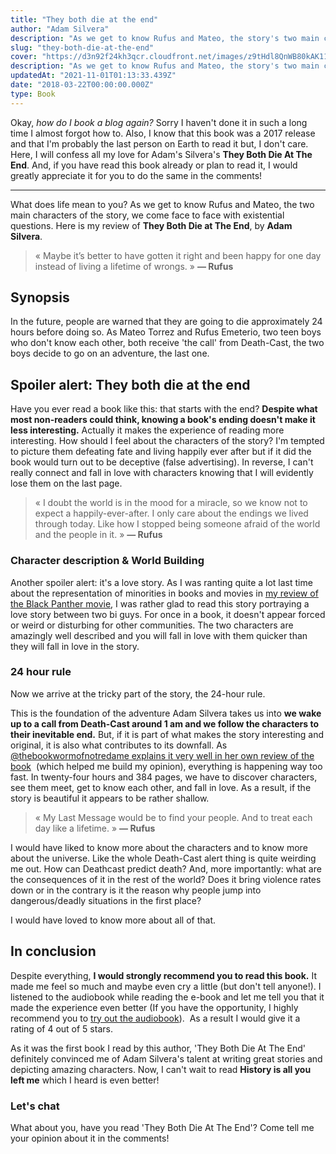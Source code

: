 ```yaml
---
title: "They both die at the end"
author: "Adam Silvera"
description: "As we get to know Rufus and Mateo, the story's two main characters, we come face to face with existential questions. Here is my review of They Both Die at The End by Adam Silvera."
slug: "they-both-die-at-the-end"
cover: "https://d3n92f24kh3qcr.cloudfront.net/images/z9tHdl8QnWB80kAK11p9.jpg"
description: "As we get to know Rufus and Mateo, the story's two main characters, we come face to face with existential questions. Here is my review of They Both Die at The End by Adam Silvera."
updatedAt: "2021-11-01T01:13:33.439Z"
date: "2018-03-22T00:00:00.000Z"
type: Book
---
```


Okay, _how do I book a blog again?_ Sorry I haven't done it in such a long time I almost forgot how to. Also, I know that this book was a 2017 release and that I'm probably the last person on Earth to read it but, I don't care. Here, I will confess all my love for Adam's Silvera's **They Both Die At The End**. And, if you have read this book already or plan to read it, I would greatly appreciate it for you to do the same in the comments!

---

What does life mean to you? As we get to know Rufus and Mateo, the two main characters of the story, we come face to face with existential questions. Here is my review of **They Both Die at The End**, by **Adam Silvera**.

> « Maybe it’s better to have gotten it right and been happy for one day instead of living a lifetime of wrongs. » **— Rufus**

## Synopsis

In the future, people are warned that they are going to die approximately 24 hours before doing so. As Mateo Torrez and Rufus Emeterio, two teen boys who don't know each other, both receive 'the call' from Death-Cast, the two boys decide to go on an adventure, the last one.

## Spoiler alert: They both die at the end

Have you ever read a book like this: that starts with the end? **Despite what most non-readers could think, knowing a book's ending doesn't make it less interesting.** Actually it makes the experience of reading more interesting. How should I feel about the characters of the story? I'm tempted to picture them defeating fate and living happily ever after but if it did the book would turn out to be deceptive (false advertising). In reverse, I can't really connect and fall in love with characters knowing that I will evidently lose them on the last page.

> « I doubt the world is in the mood for a miracle, so we know not to expect a happily-ever-after. I only care about the endings we lived through today. Like how I stopped being someone afraid of the world and the people in it. » **— Rufus**

### Character description & World Building

Another spoiler alert: it's a love story. As I was ranting quite a lot last time about the representation of minorities in books and movies in [my review of the Black Panther movie](/blog/black-panther-review/), I was rather glad to read this story portraying a love story between two bi guys. For once in a book, it doesn't appear forced or weird or disturbing for other communities. The two characters are amazingly well described and you will fall in love with them quicker than they will fall in love in the story.

### 24 hour rule

Now we arrive at the tricky part of the story, the 24-hour rule.

This is the foundation of the adventure Adam Silvera takes us into **we wake up to a call from Death-Cast around 1 am and we follow the characters to their inevitable end.** But, if it is part of what makes the story interesting and original, it is also what contributes to its downfall. As [@thebookwormofnotredame explains it very well in her own review of the book](https://www.goodreads.com/review/show/1980919878)  (which helped me build my opinion), everything is happening way too fast. In twenty-four hours and 384 pages, we have to discover characters, see them meet, get to know each other, and fall in love. As a result, if the story is beautiful it appears to be rather shallow.

> « My Last Message would be to find your people. And to treat each day like a lifetime. » **— Rufus**

I would have liked to know more about the characters and to know more about the universe. Like the whole Death-Cast alert thing is quite weirding me out. How can Deathcast predict death? And, more importantly: what are the consequences of it in the rest of the world? Does it bring violence rates down or in the contrary is it the reason why people jump into dangerous/deadly situations in the first place?

I would have loved to know more about all of that.

## In conclusion

Despite everything, **I would strongly recommend you to read this book.** It made me feel so much and maybe even cry a little (but don't tell anyone!). I listened to the audiobook while reading the e-book and let me tell you that it made the experience even better (If you have the opportunity, I highly recommend you to [try out the audiobook](https://www.amazon.fr/They-Both-Die-at-End/dp/B0751FNWB2/ref=as_li_ss_tl?_encoding=UTF8&qid=&sr=&linkCode=ll1&tag=matlifdis-21&linkId=8b6d4ab2b4d12239be057a832fa51a07)).  As a result I would give it a rating of 4 out of 5 stars.

As it was the first book I read by this author, 'They Both Die At The End' definitely convinced me of Adam Silvera's talent at writing great stories and depicting amazing characters. Now, I can't wait to read **History is all you left me** which I heard is even better!

### Let's chat

What about you, have you read 'They Both Die At The End'? Come tell me your opinion about it in the comments!
